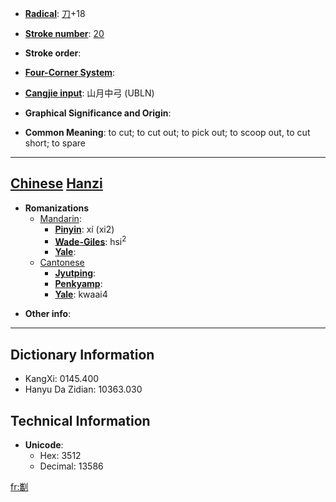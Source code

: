 * '''[[Wiktionary:Chinese radical index| Radical]]''': [[Wiktionary:Chinese radical index 刀|刀]]+18

* '''[[Wiktionary:Chinese total strokes index|Stroke number]]''': [[Wiktionary:Chinese total strokes index 20|20]]

* '''Stroke order''': 

* '''[[Wiktionary:Chinese four corner index|Four-Corner System]]''': 

* '''[[Wiktionary:Chinese Cangjie index|Cangjie input]]''': 山月中弓 (UBLN)

* '''Graphical Significance and Origin''': 

* '''Common Meaning''': to cut; to cut out; to pick out; to scoop out, to cut short; to spare

----

== [[Chinese]] [[Hanzi]] ==

* '''Romanizations'''
** [[Mandarin]]:
*** '''[[Pinyin]]''': xí (xi2)
*** '''[[Wade-Giles]]''': hsi<sup>2</sup>
*** '''[[Yale]]''': 
**[[Cantonese]]
***'''[[Jyutping]]''':
***'''[[Penkyamp]]''': 
***'''[[Yale]]''': kwaai4

* '''Other info''': 

----

== Dictionary Information ==

* KangXi: 0145.400
* Hanyu Da Zidian: 10363.030

== Technical Information ==

* '''Unicode''':
** Hex: 3512
** Decimal: 13586

[[fr:㔒]]